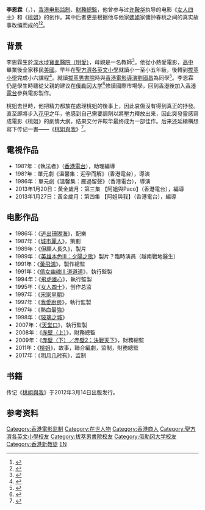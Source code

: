{{NOT|李霖恩}}
'''李恩霖'''（'''{{lang-en|Roger Yan-Lam Lee}}'''，{{bd|1950年}}），[[香港|香港]][[电影监制|电影监制]]、[[財務總監|財務總監]]，他曾参与过[[许鞍华|许鞍华]]执导的电影《[[女人四十|女人四十]]》和《[[桃姐|桃姐]]》的创作。其中后者更是根据他与他家[[媽姐|媽姐]]家傭钟春桃之间的真实故事改编而成的<ref>{{cite web |url=http://ent.qq.com/a/20110911/000140.htm#p=1 |language= |title=高清：编剧李恩霖亮相 《桃姐》根据自己改编 |publisher=腾讯 |date=2011年9月11日 |accessdate= |archive-date=2014年10月23日 |archive-url=https://web.archive.org/web/20141023105018/http://ent.qq.com/a/20110911/000140.htm#p=1 |dead-url=no }}</ref><ref>{{cite web |url=http://ent.sina.com.cn/m/p/2011-03-01/23333242878.shtml |language= |title=图文：《桃姐》探班-《桃姐》原型李恩霖 |publisher=新浪 |date=2011年3月1日 |accessdate= |archive-date=2014-07-16 |archive-url=https://web.archive.org/web/20140716202940/http://ent.sina.com.cn/m/p/2011-03-01/23333242878.shtml |dead-url=no }}</ref>。

== 背景 ==
李恩霖生於[[深水埗|深水埗]][[寶血醫院（明愛）|寶血醫院（明愛）]]，母親是一名教師<ref>{{cite book |author1=李恩霖 |title=桃姐與我 |date=2012 |publisher=青森文化 |page=89 |quote=|url=}}</ref>。他從小熱愛電影，[[高中|高中]]畢業後全家移民[[美國|美國]]。早年在[[聖方濟各英文小學|聖方濟各英文小學]]就讀小一至小五年級，後轉到[[拔萃小學|拔萃小學]]完成小六課程<ref>{{cite book |author1=李恩霖 |title=桃姐與我 |date=2012 |publisher=青森文化 |page=105 |quote=|url=}}</ref>。就讀[[拔萃男書院|拔萃男書院]]時與[[香港電影|香港電影]][[導演|導演]][[劉國昌|劉國昌]]為同學<ref>{{cite book |author1=李恩霖 |title=桃姐與我 |date=2012 |publisher=青森文化 |page=48 |quote=《五億探長雷洛》的導演劉國昌，是我的中學同學，他到現在仍然記憶猶新指，每次來我家吃飯，就算只有兩三人，桃姐也烹七八道菜。 |url=https://books.google.com.hk/books?id=DcKGAAAAQBAJ&pg=PT18&lpg=PT18&dq=%E5%8A%89%E5%9C%8B%E6%98%8C+%E4%B8%AD%E5%AD%B8&source=bl&ots=q9o1y76_W-&sig=ACfU3U0Tk9HlrYK2VoDneecnCITNwHFU1w&hl=zh-TW&sa=X&ved=2ahUKEwjO0IPRlPnhAhVLQd4KHWd4BiA4ChDoATAAegQICRAB#v=onepage&q=%E5%8A%89%E5%9C%8B%E6%98%8C%20%E4%B8%AD%E5%AD%B8&f=false |access-date=2019-05-01 |archive-date=2021-06-30 |archive-url=https://web.archive.org/web/20210630011736/https://books.google.com.hk/books?id=DcKGAAAAQBAJ&pg=PT18&lpg=PT18&dq=%E5%8A%89%E5%9C%8B%E6%98%8C+%E4%B8%AD%E5%AD%B8&source=bl&ots=q9o1y76_W-&sig=ACfU3U0Tk9HlrYK2VoDneecnCITNwHFU1w&hl=zh-TW&sa=X&ved=2ahUKEwjO0IPRlPnhAhVLQd4KHWd4BiA4ChDoATAAegQICRAB#v=onepage&q=%E5%8A%89%E5%9C%8B%E6%98%8C%20%E4%B8%AD%E5%AD%B8&f=false |dead-url=no }}</ref>。李恩霖仍是學生時聽從父親的建议在[[俄勒冈大学|俄勒冈大学]]<ref>{{cite web |url=http://ent.cn.yahoo.com/ypen/20120411/980291.html |language= |title=李恩霖回美国母校讲座 |publisher=雅虎娱乐 |date=2012年4月11日 |accessdate= |deadurl=yes |archiveurl=https://archive.is/20120708005711/http://ent.cn.yahoo.com/ypen/20120411/980291.html |archivedate=2012年7月8日 }}</ref>修讀國際市場學，回到[[香港|香港]]後加入[[香港電台|香港電台]]參與電影製作。

桃姐去世時，他把精力都放在處理桃姐的後事上，因此哀傷沒有得到真正的抒發。直至即將步入[[甲子_(循環)|花甲]]之年，他感到自己需要調劑以將壓力釋放出来，因此突發靈感寫成電影《桃姐》的劇情大纲，结果交付许鞍华最终成为一部佳作。后来还延續構想寫下传记一書——《[[桃姐與我|桃姐與我]]》<ref>{{cite web |url=http://www.red-publish.com/big5/book/1788 |language= |title=桃姐與我 |publisher=红出版 |date=2012年3月 |accessdate= |archive-date=2012-09-13 |archive-url=https://web.archive.org/web/20120913010921/http://www.red-publish.com/big5/book/1788 |dead-url=no }}</ref>。

== 電視作品 ==
*198?年：《執法者》（[[香港電台|香港電台]]），助理編導
*198?年：單元劇《溫馨集：迎孕而解》（香港電台），導演
*1986年：單元劇《溫馨集：雁過留聲》（香港電台），導演
*2013年1月20日：黃金歲月：第三集 【阿姐與Paco】（香港電台），編導
*2013年1月27日：黃金歲月：第四集 【阿姐與我】（香港電台），編導

== 电影作品 ==
*1986年：《[[逃出珊瑚海|逃出珊瑚海]]》，配樂
*1987年：《[[城市麗人|城市麗人]]》，策劃
*1989年：《但願人長久》，製片
*1989年：《[[英雄本色_(1986年電影)|英雄本色Ⅲ：夕陽之歌]]》製片？臨時演員（越南戰地醫生）
*1991年：《[[黃飛鴻_(1991年電影)|黃飛鴻]]》，製作總監
*1991年：《[[倩女幽魂III：道道道|倩女幽魂III 道道道]]》，執行監製
*1994年：《[[飛虎雄心|飛虎雄心]]》，執行監製
*1995年：《[[女人四十|女人四十]]》，创作总监
*1997年：《[[宋家皇朝|宋家皇朝]]》
*1997年：《[[我愛廚房|我愛廚房]]》，執行監製
*1997年：《熱血最強》
*1998年：《[[玻璃之城|玻璃之城]]》
*2007年：《[[天堂口|天堂口]]》，執行監製
*2008年：《[[赤壁_(電影)|赤壁（上）]]》，財務總監
*2009年：《[[赤壁_(電影)|赤壁（下）／赤壁2：決戰天下]]》，財務總監
*2011年：《[[桃姐|桃姐]]》，故事，聯合編劇，监制，財務總監
*2017年：《[[明月几时有|明月几时有]]》，监制

== 书籍 ==
传记《[[桃姐與我|桃姐與我]]》于2012年3月14日出版发行。

== 参考资料 ==
{{reflist}}

{{DEFAULTSORT:Lee Yan Lam}}

[[Category:香港電影监制|Category:香港電影监制]]
[[Category:在世人物|Category:在世人物]]
[[Category:香港商人|Category:香港商人]]
[[Category:聖方濟各英文小學校友|Category:聖方濟各英文小學校友]]
[[Category:拔萃男書院校友|Category:拔萃男書院校友]]
[[Category:俄勒冈大学校友|Category:俄勒冈大学校友]]
[[Category:香港新教徒|Category:香港新教徒]]
[[Category:李姓|EN]]